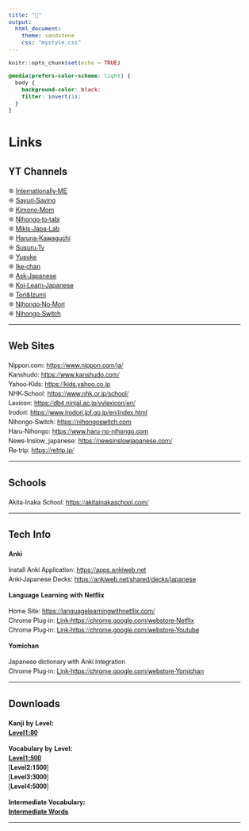 ```yaml
---
title: "🥨"
output:
  html_document:
    theme: sandstone
    css: "mystyle.css"
---
```


```r
knitr::opts_chunk$set(echo = TRUE)


```
```{=html}
<style type="text/css">

body{
      font-size: 13px;
      font-family: "Anonymous Pro", "Helvetica Neue", "Roboto";
  }
</style>

```

<link rel="preconnect" href="https://fonts.gstatic.com"> <link href="https://fonts.googleapis.com/css2?family=Anonymous+Pro&display=swap" rel="stylesheet"> <link href="https://fonts.googleapis.com/css2?family=Anonymous+Pro:ital,wght@0,400;1,700&display=swap" rel="stylesheet"> <link href="https://fonts.googleapis.com/css2?family=Anonymous+Pro:ital,wght@0,400;0,700;1,700&display=swap" rel="stylesheet">

```css
@media(prefers-color-scheme: light) {
  body {
    background-color: black;
    filter: invert(1);
  }
}
```

# Links {.tabset}

## YT Channels

❊ [Internationally-ME](https://www.youtube.com/channel/UCW_yDyDfu1bpqDNxeobW02Q)    
❊ [Sayuri-Saying](https://www.youtube.com/c/SayuriSaying)    
❊ [Kimono-Mom](https://www.youtube.com/c/KimonoMom/featured)    
❊ [Nihongo-to-tabi](https://www.youtube.com/channel/UCJUQG9V0DuccWVOw8ovzTsQ)    
❊ [Mikis-Japa-Lab](https://www.youtube.com/channel/UCjHQj9sL4_6yNpyZ_lzKYdg)    
❊ [Haruna-Kawaguchi](https://www.youtube.com/channel/UCHi5HD9w9B-gI6Lbx43Rs7A)    
❊ [Susuru-Tv](https://www.youtube.com/channel/UCXcjvt8cOfwtcqaMeE7-hqA)    
❊ [Yusuke](https://www.youtube.com/channel/UCcCeJ3pQYFgvfVuMxVRWhoA)    
❊ [Ike-chan](https://www.youtube.com/channel/UCpGJxlhKXfdOKkBhuDH6ujA)    
❊ [Ask-Japanese](https://www.youtube.com/channel/UCOMZWkPo7ao6yGaXc954U0w)    
❊ [Koi-Learn-Japanese](https://www.youtube.com/channel/UCkUJ2OgnNsFUU5NgtNLwOKw)    
❊ [Tori&Izumi](https://www.youtube.com/channel/UC_Tk52ONUnWK_yZ-EtnwNAQ)    
❊ [Nihongo-No-Mori](https://www.youtube.com/channel/UCVx6RFaEAg46xfAsD2zz16w)    
❊ [Nihongo-Switch](https://www.youtube.com/channel/UCyT0FOewS-UczNAZC4YIMRg)   

------------------------------------------------------------------------

## Web Sites

Nippon.com: <https://www.nippon.com/ja/>   
Kanshudo: <https://www.kanshudo.com/>  
Yahoo-Kids: <https://kids.yahoo.co.jp>  
NHK-School: <https://www.nhk.or.jp/school/>  
Lexicon: <https://db4.ninjal.ac.jp/vvlexicon/en/>   
Irodori: <https://www.irodori.jpf.go.jp/en/index.html>   
Nihongo-Switch: <https://nihongoswitch.com>    
Haru-Nihongo: <https://www.haru-no-nihongo.com>   
News-Inslow_japanese: <https://newsinslowjapanese.com/>    
Re-trip: <https://retrip.jp/>  

------------------------------------------------------------------------

## Schools

Akita-Inaka School: <https://akitainakaschool.com/>

------------------------------------------------------------------------

## Tech Info

**Anki**

Install Anki Application: <https://apps.ankiweb.net>\
Anki-Japanese Decks: <https://ankiweb.net/shared/decks/japanese>

**Language Learning with Netflix**

Home Site: <https://languagelearningwithnetflix.com/>\
Chrome Plug-in: [Link-https://chrome.google.com/webstore-Netflix](https://chrome.google.com/webstore/detail/language-learning-with-ne/hoombieeljmmljlkjmnheibnpciblicm)\
Chrome Plug-in: [Link-https://chrome.google.com/webstore-Youtube](https://chrome.google.com/webstore/detail/language-learning-with-yo/jkhhdcaafjabenpmpcpgdjiffdpmmcjb?hl=en)

**Yomichan**

Japanese dictionary with Anki integration\
Chrome Plug-in: [Link-https://chrome.google.com/webstore-Yomichan](https://chrome.google.com/webstore/detail/yomichan/ogmnaimimemjmbakcfefmnahgdfhfami)

------------------------------------------------------------------------

## Downloads

**Kanji by Level:**  
[**Level1:80**](https://github.com/rexesian/japanese/blob/main/Kanji_Level1.pdf)  

**Vocabulary by Level:**  
[**Level1:500**](https://github.com/rexesian/japanese/blob/main/Level1VC.pdf)  
[**Level2:1500**]  
[**Level3:3000**]  
[**Level4:5000**]  

**Intermediate Vocabulary:**  
[**Intermediate Words**](https://github.com/rexesian/japanese/blob/main/Level1VC.pdf)  

------------------------------------------------------------------------


